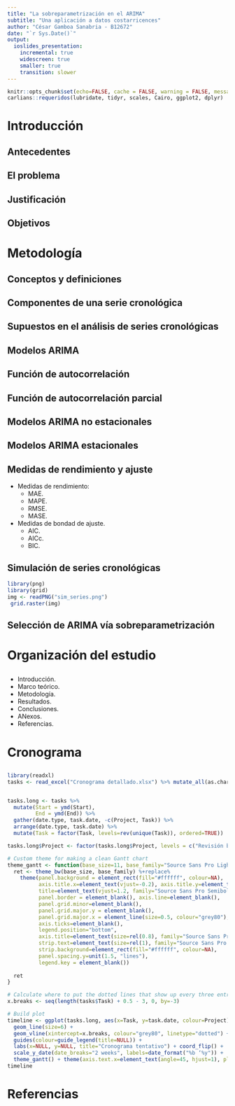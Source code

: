```yaml
---
title: "La sobreparametrización en el ARIMA"
subtitle: "Una aplicación a datos costarricences"
author: "César Gamboa Sanabria - B12672"
date: "`r Sys.Date()`"
output:
  ioslides_presentation:
    incremental: true
    widescreen: true
    smaller: true
    transition: slower
---
```


```r
knitr::opts_chunk$set(echo=FALSE, cache = FALSE, warning = FALSE, message = FALSE, fig.align = 'center', out.width = '100%', out.height='100%')
carlians::requeridos(lubridate, tidyr, scales, Cairo, ggplot2, dplyr)
```

# Introducción

## Antecedentes

## El problema

## Justificación

## Objetivos

# Metodología

## Conceptos y definiciones

## Componentes de una serie cronológica

## Supuestos en el análisis de series cronológicas

## Modelos ARIMA

## Función de autocorrelación

## Función de autocorrelación parcial

## Modelos ARIMA no estacionales

## Modelos ARIMA estacionales

## Medidas de rendimiento y ajuste

- Medidas de rendimiento:
    - MAE.
    - MAPE.
    - RMSE.
    - MASE.
 
- Medidas de bondad de ajuste.
    - AIC.
    - AICc.
    - BIC.

## Simulación de series cronológicas

```r
library(png)
library(grid)
img <- readPNG("sim_series.png")
 grid.raster(img)
```

## Selección de ARIMA vía sobreparametrización

# Organización del estudio

## 

- Introducción.
- Marco teórico.
- Metodología.
- Resultados.
- Conclusiones.
- ANexos.
- Referencias.

# Cronograma

## 

```r
library(readxl)
tasks <- read_excel("Cronograma detallado.xlsx") %>% mutate_all(as.character)


tasks.long <- tasks %>%
  mutate(Start = ymd(Start),
         End = ymd(End)) %>%
  gather(date.type, task.date, -c(Project, Task)) %>%
  arrange(date.type, task.date) %>%
  mutate(Task = factor(Task, levels=rev(unique(Task)), ordered=TRUE))

tasks.long$Project <- factor(tasks.long$Project, levels = c("Revisión bibliográfica", "Introducción y justificación", "Marco teórico", "Estudio de Simulación", "Resultados" , "Conclusiones" ), ordered = T)

# Custom theme for making a clean Gantt chart
theme_gantt <- function(base_size=11, base_family="Source Sans Pro Light") {
  ret <- theme_bw(base_size, base_family) %+replace%
    theme(panel.background = element_rect(fill="#ffffff", colour=NA),
          axis.title.x=element_text(vjust=-0.2), axis.title.y=element_text(vjust=1.5),
          title=element_text(vjust=1.2, family="Source Sans Pro Semibold"),
          panel.border = element_blank(), axis.line=element_blank(),
          panel.grid.minor=element_blank(),
          panel.grid.major.y = element_blank(),
          panel.grid.major.x = element_line(size=0.5, colour="grey80"),
          axis.ticks=element_blank(),
          legend.position="bottom", 
          axis.title=element_text(size=rel(0.8), family="Source Sans Pro Semibold"),
          strip.text=element_text(size=rel(1), family="Source Sans Pro Semibold"),
          strip.background=element_rect(fill="#ffffff", colour=NA),
          panel.spacing.y=unit(1.5, "lines"),
          legend.key = element_blank())
  
  ret
}

# Calculate where to put the dotted lines that show up every three entries
x.breaks <- seq(length(tasks$Task) + 0.5 - 3, 0, by=-3)

# Build plot
timeline <- ggplot(tasks.long, aes(x=Task, y=task.date, colour=Project)) + 
  geom_line(size=6) + 
  geom_vline(xintercept=x.breaks, colour="grey80", linetype="dotted") + 
  guides(colour=guide_legend(title=NULL)) +
  labs(x=NULL, y=NULL, title="Cronograma tentativo") + coord_flip() +
  scale_y_date(date_breaks="2 weeks", labels=date_format("%b ‘%y")) +
  theme_gantt() + theme(axis.text.x=element_text(angle=45, hjust=1), plot.title = element_text(hjust = 0.5, face="plain"))
timeline
```

# Referencias

